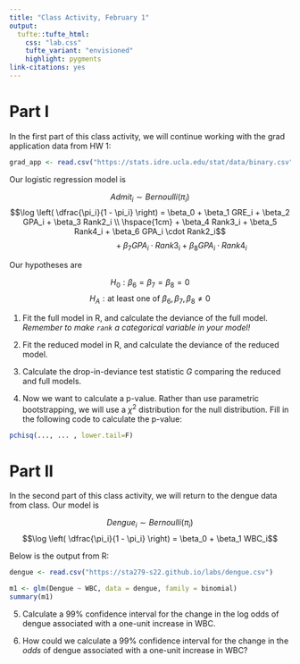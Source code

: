 ```yaml
---
title: "Class Activity, February 1"
output: 
  tufte::tufte_html:
    css: "lab.css"
    tufte_variant: "envisioned"
    highlight: pygments
link-citations: yes
---
```


# Part I

In the first part of this class activity, we will continue working with the grad application data from HW 1:

```r
grad_app <- read.csv("https://stats.idre.ucla.edu/stat/data/binary.csv")
```

Our logistic regression model is

$$Admit_i \sim Bernoulli(\pi_i)$$
$$\log \left( \dfrac{\pi_i}{1 - \pi_i} \right) = \beta_0 + \beta_1 GRE_i + \beta_2 GPA_i + \beta_3 Rank2_i \\ \hspace{1cm} + \beta_4 Rank3_i + \beta_5 Rank4_i + \beta_6 GPA_i \cdot Rank2_i$$
$$\hspace{3cm} + \beta_7 GPA_i \cdot Rank3_i + \beta_8 GPA_i \cdot Rank4_i$$

Our hypotheses are

$$H_0: \beta_6 = \beta_7 = \beta_8 = 0$$
$$H_A: \text{at least one of } \beta_6, \beta_7, \beta_8 \neq 0$$

1. Fit the full model in R, and calculate the deviance of the full model. *Remember to make `rank` a categorical variable in your model!*

2. Fit the reduced model in R, and calculate the deviance of the reduced model.

3. Calculate the drop-in-deviance test statistic $G$ comparing the reduced and full models.

4. Now we want to calculate a p-value. Rather than use parametric bootstrapping, we will use a $\chi^2$ distribution for the null distribution. Fill in the following code to calculate the p-value:

```r
pchisq(..., ... , lower.tail=F)
```

# Part II

In the second part of this class activity, we will return to the dengue data from class. Our model is

$$Dengue_i \sim Bernoulli(\pi_i)$$
$$\log \left( \dfrac{\pi_i}{1 - \pi_i} \right) = \beta_0 + \beta_1 WBC_i$$

Below is the output from R:

```r
dengue <- read.csv("https://sta279-s22.github.io/labs/dengue.csv")

m1 <- glm(Dengue ~ WBC, data = dengue, family = binomial)
summary(m1)
```

5. Calculate a 99% confidence interval for the change in the log odds of dengue associated with a one-unit increase in WBC.

6. How could we calculate a 99% confidence interval for the change in the *odds* of dengue associated with a one-unit increase in WBC?